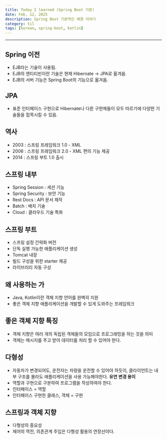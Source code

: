 ```yaml
---
title: Today I learned (Spring Boot 기본)
date: Feb, 12, 2025
description: Spring Boot 기본적인 배경 이야기
category: til
tags: [korean, spring-boot, kotlin]
---
```


---

## Spring 이전

- EJB라는 기술이 사용됨.
- EJB의 엔티티빈이란 기술은 현제 Hibernate -> JPA로 옮겨옴.
- EJB의 서버 기능은 Spring Boot의 기능으로 옮겨옴.

## JPA

- 표준 인터페이스 구현으로 Hibernate나 다른 구현체들이 모두 따르기에 다양한 기술들을 접목시킬 수 있음.

## 역사

- 2003 : 스프링 프레임워크 1.0 - XML
- 2006 : 스프링 프레임워크 2.0 - XML 편의 기능 제공
- 2014 : 스프링 부트 1.0 출시

## 스프링 내부

- Spring Session : 세션 기능
- Spring Security : 보안 기능
- Rest Docs : API 문서 제작
- Batch : 배치 기술
- Cloud : 클라우드 기술 특화

## 스프링 부트

- 스프링 설정 간략화 버전
- 단독 실행 가능한 애플리케이션 생성
- Tomcat 내장
- 빌드 구성을 위한 starter 제공
- 라이브러리 자동 구성

## 왜 사용하는 가

- Java, Kotlin이란 객체 지향 언어를 완벽히 지원
- 좋은 객체 지향 애플리케이션을 개발할 수 있게 도와주는 프레임워크

## 좋은 객체 지향 특징

- 객체 지향은 여러 개의 독립된 객체들의 모임으로 프로그래밍을 하는 것을 의미
- 객체는 메시지를 주고 받아 데이터를 처리 할 수 있어야 한다.

## 다형성

- 자동차가 변경되어도, 운전자는 차량을 운전할 수 있어야 하듯이, 클라이언트는 내부 구조를 몰라도
  애플리케이션을 사용 가능해야한다. **유연** **변경 용이**
- 역할과 구현으로 구분하여 프로그램을 작성하여야 한다.
- 인터페이스 = 역할
- 인터페이스 구현한 클래스, 객체 = 구현

## 스프링과 객체 지향

- 다형성의 중요성
- 제어의 역전, 의존관계 주입은 다형성 활용의 연장선이다.
